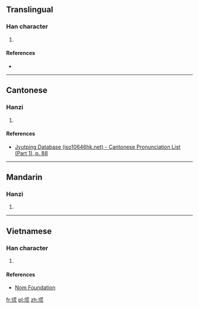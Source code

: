 ==Translingual==

===Han character===
{{Han char|rn=32|rad=土|as=10|sn=13|four=|canj=土廿卜山 (GTYU)}}

# {{defn|Han|sort=土10}}

====References====
* {{Han ref|kx=0236.341|hdz=10461.010|uh=5843|ud=22595}}

----

==Cantonese==

===Hanzi===
{{yue-hanzi|jyut=[[fong1]]|y=fong1}}

# {{defn|lang=yue|sort=土10}}

====References====
*[http://www.iso10646hk.net/jp/document/download.jsp Jyutping Database (iso10646hk.net) - Cantonese Pronunciation List (Part 1), p. 88]

----

==Mandarin==

===Hanzi===
{{cmn-hanzi|pin=[[huāng]] ([[huang1]]), [[xì]] ([[xi4]])|wg=huang<sup>1</sup>, hsi<sup>4</sup>}}

# {{defn|lang=cmn|sort=土10}}

----

==Vietnamese==

===Han character===
{{vi-hantu|[[hoang]]|rs=土10}}

# {{defn|lang=vi|sort=土10}}

====References====
*[http://nomfoundation.org/common/nom_details.php?codepoint=5843 Nom Foundation]

[[fr:塃]]
[[pl:塃]]
[[zh:塃]]